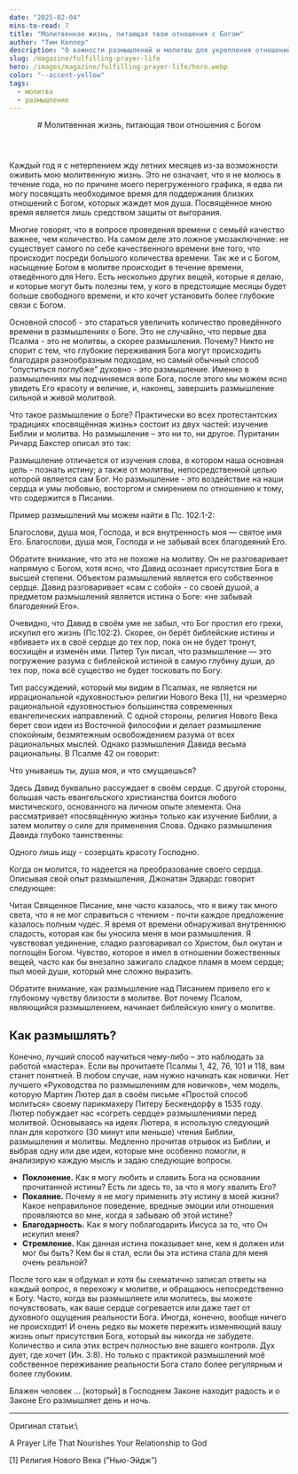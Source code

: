```yaml
---
date: "2025-02-04"
mins-to-read: 7
title: "Молитвенная жизнь, питающая твои отношения с Богом"
author: "Тим Келлер"
description: "О важности размышлений и молитвы для укрепления отношений с Богом."
slug: /magazine/fulfilling-prayer-life
hero: /images/magazine/fulfilling-prayer-life/hero.webp
color: "--accent-yellow"
tags:
  - молитва
  - размышление
---
```


<Header
  src="/images/magazine/fulfilling-prayer-life/hero.webp"
  title="Молитвенная жизнь, питающая твои отношения с Богом"
  date="2025-02-04"
  author="Тим Келлер"
>
  # Молитвенная жизнь, питающая твои отношения с Богом
</Header>

Каждый год я с нетерпением жду летних месяцев из-за возможности оживить мою молитвенную жизнь. Это не означает, что я не молюсь в течение года, но по причине моего перегруженного графика, я едва ли могу посвящать необходимое время для поддержания близких отношений с Богом, которых жаждет моя душа. Посвящённое мною время является лишь средством защиты от выгорания.

Многие говорят, что в вопросе проведения времени с семьёй качество важнее, чем количество. На самом деле это ложное умозаключение: не существует самого по себе качественного времени вне того, что происходит посреди большого количества времени. Так же и с Богом, насыщение Богом в молитве происходит в течение времени, отведённого для Него. Есть несколько других вещей, которые я делаю, и которые могут быть полезны тем, у кого в предстоящие месяцы будет больше свободного времени, и кто хочет установить более глубокие связи с Богом.

Основной способ - это стараться увеличить количество проведённого времени в размышлениях о Боге. Это не случайно, что первые два Псалма - это не молитвы, а скорее размышления. Почему? Никто не спорит с тем, что глубокие переживания Бога могут происходить благодаря разнообразным подходам, но самый обычный способ "опуститься поглубже" духовно - это размышление. Именно в размышлениях мы подчиняемся воле Бога, после этого мы можем ясно увидеть Его красоту и величие, и, наконец, завершить размышление сильной и живой молитвой.

Что такое размышление о Боге? Практически во всех протестантских традициях «посвящённая жизнь» состоит из двух частей: изучение Библии и молитва. Но размышление – это ни то, ни другое. Пуританин Ричард Бакстер описал это так:

<Quote author="Ричард Бакстер">
  Размышление отличается от изучения слова, в котором наша основная цель - познать истину; а также от молитвы, непосредственной целью которой является сам Бог. Но размышление - это воздействие на наши сердца и умы любовью, восторгом и смирением по отношению к тому, что содержится в Писании.
</Quote>

Пример размышлений мы можем найти в Пс. 102:1-2:

<BiblePassage link="Пс. 102:1-2 (СИНОД)">
  Благослови, душа моя, Господа, и вся внутренность моя — святое имя Его. Благослови, душа моя, Господа и не забывай всех благодеяний Его.
</BiblePassage>

Обратите внимание, что это не похоже на молитву. Он не разговаривает напрямую с Богом, хотя ясно, что Давид осознает присутствие Бога в высшей степени. Объектом размышлений является его собственное сердце. Давид разговаривает «сам с собой» - со своей душой, а предметом размышлений является истина о Боге: «не забывай благодеяний Его».

Очевидно, что Давид в своём уме не забыл, что Бог простил его грехи, искупил его жизнь (Пс.102:2). Скорее, он берёт библейские истины и «вбивает» их в своё сердце до тех пор, пока он не будет тронут, восхищён и изменён ими. Питер Тун писал, что размышление — это погружение разума с библейской истиной в самую глубину души, до тех пор, пока всё существо не будет тосковать по Богу.

Тип рассуждений, который мы видим в Псалмах, не является ни иррациональной «духовностью» религии Нового Века [1], ни чрезмерно рациональной «духовностью» большинства современных евангелических направлений. С одной стороны, религия Нового Века берет свои идеи из Восточной философии и делает размышление спокойным, безмятежным освобождением разума от всех рациональных мыслей. Однако размышления Давида весьма рациональны. В Псалме 42 он говорит:

<BiblePassage link="Пс. 42:5 (СИНОД)">
  Что унываешь ты, душа моя, и что смущаешься?
</BiblePassage>

Здесь Давид буквально рассуждает в своём сердце. С другой стороны, большая часть евангельского христианства боится любого мистического, основанного на личном опыте элемента. Она рассматривает «посвящённую жизнь» только как изучение Библии, а затем молитву о силе для применения Слова. Однако размышления Давида глубоко таинственны:

<BiblePassage link="Пс. 27:4 (СИНОД)">
  Одного лишь ищу - созерцать красоту Господню.
</BiblePassage>

Когда он молится, то надеется на преобразование своего сердца. Описывая свой опыт размышления, Джонатан Эдвардс говорит следующее:

<Quote author="Джонатан Эдвардс">
  Читая Священное Писание, мне часто казалось, что я вижу так много света, что я не мог справиться с чтением - почти каждое предложение казалось полным чудес. Я время от времени обнаруживал внутреннюю сладость, которая как бы уносила меня в мои размышления. Я чувствовал уединение, сладко разговаривал со Христом, был окутан и поглощён Богом. Чувство, которое я имел в отношении божественных вещей, часто как бы внезапно зажигало сладкое пламя в моем сердце; пыл моей души, который мне сложно выразить.
</Quote>

Обратите внимание, как размышление над Писанием привело его к глубокому чувству близости в молитве. Вот почему Псалом, являющийся размышлением, начинает библейскую книгу о молитве.

## Как размышлять?

Конечно, лучший способ научиться чему-либо – это наблюдать за работой «мастера». Если вы прочитаете Псалмы 1, 42, 76, 101 и 118, вам станет понятней. В любом случае, нам нужно начинать как новички. Нет лучшего «Руководства по размышлениям для новичков», чем модель, которую Мартин Лютер дал в своём письме «Простой способ молиться» своему парикмахеру Питеру Бескендорфу в 1535 году. Лютер побуждает нас «согреть сердце» размышлениями перед молитвой. Основываясь на идеях Лютера, я использую следующий план для короткого (30 минут или меньше) чтения Библии, размышления и молитвы. Медленно прочитав отрывок из Библии, и выбрав одну или две идеи, которые мне особенно помогли, я анализирую каждую мысль и задаю следующие вопросы.

- **Поклонение.** Как я могу любить и славить Бога на основании прочитанной истины? Есть ли здесь то, за что я могу хвалить Его?
- **Покаяние.** Почему я не могу применить эту истину в моей жизни? Какое неправильное поведение, вредные эмоции или отношения проявляются во мне, когда я забываю об этой истине?
- **Благодарность.** Как я могу поблагодарить Иисуса за то, что Он искупил меня?
- **Стремление.** Как данная истина показывает мне, кем я должен или мог бы быть? Кем бы я стал, если бы эта истина стала для меня очень реальной?

После того как я обдумал и хотя бы схематично записал ответы на каждый вопрос, я перехожу к молитве, и обращаюсь непосредственно к Богу. Часто, когда вы размышляете или молитесь, вы можете почувствовать, как ваше сердце согревается или даже тает от духовного ощущения реальности Бога. Иногда, конечно, вообще ничего не происходит! И очень редко вы можете пережить изменяющий вашу жизнь опыт присутствия Бога, который вы никогда не забудете. Количество и сила этих встреч полностью вне вашего контроля. Дух дует, где хочет (Ин. 3:8). Но только с практикой размышлений моё собственное переживание реальности Бога стало более регулярным и более глубоким.

<BiblePassage link="Пс. 1:1-2 (НРП)">
  Блажен человек … [который] в Господнем Законе находит радость и о Законе Его размышляет день и ночь.
</BiblePassage>

---

Оригинал статьи:\
<Link href="https://www.redeemer.com/learn/prayer/prayer_and_fasting/a_prayer_life_that_nourishes_your_relationship_to_god">A Prayer Life That Nourishes Your Relationship to God</Link>

[1] <Link href="https://ru.wikipedia.org/wiki/%D0%9D%D1%8C%D1%8E-%D1%8D%D0%B9%D0%B4%D0%B6">Религия Нового Века (”Нью-Эйдж”)</Link>
